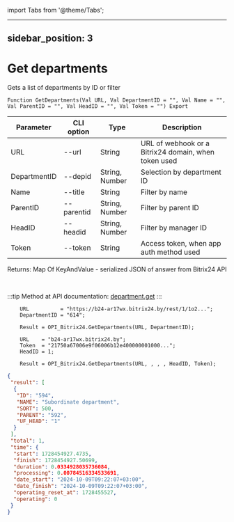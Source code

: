 ﻿import Tabs from '@theme/Tabs';

---
sidebar_position: 3
---

# Get departments
 Gets a list of departments by ID or filter



`Function GetDepartments(Val URL, Val DepartmentID = "", Val Name = "", Val ParentID = "", Val HeadID = "", Val Token = "") Export`

  | Parameter | CLI option | Type | Description |
  |-|-|-|-|
  | URL | --url | String | URL of webhook or a Bitrix24 domain, when token used |
  | DepartmentID | --depid | String, Number | Selection by department ID |
  | Name | --title | String | Filter by name |
  | ParentID | --parentid | String, Number | Filter by parent ID |
  | HeadID | --headid | String, Number | Filter by manager ID |
  | Token | --token | String | Access token, when app auth method used |

  
  Returns:  Map Of KeyAndValue - serialized JSON of answer from Bitrix24 API

<br/>

:::tip
Method at API documentation: [department.get](https://dev.1c-bitrix.ru/rest_help/departments/department_get.php)
:::
<br/>


```bsl title="Code example"
    URL          = "https://b24-ar17wx.bitrix24.by/rest/1/1o2...";
    DepartmentID = "614";

    Result = OPI_Bitrix24.GetDepartments(URL, DepartmentID);

    URL    = "b24-ar17wx.bitrix24.by";
    Token  = "21750a67006e9f06006b12e400000001000...";
    HeadID = 1;

    Result = OPI_Bitrix24.GetDepartments(URL, , , , HeadID, Token);
```
 



```json title="Result"
{
 "result": [
  {
   "ID": "594",
   "NAME": "Subordinate department",
   "SORT": 500,
   "PARENT": "592",
   "UF_HEAD": "1"
  }
 ],
 "total": 1,
 "time": {
  "start": 1728454927.4735,
  "finish": 1728454927.50699,
  "duration": 0.0334928035736084,
  "processing": 0.00784516334533691,
  "date_start": "2024-10-09T09:22:07+03:00",
  "date_finish": "2024-10-09T09:22:07+03:00",
  "operating_reset_at": 1728455527,
  "operating": 0
 }
}
```
